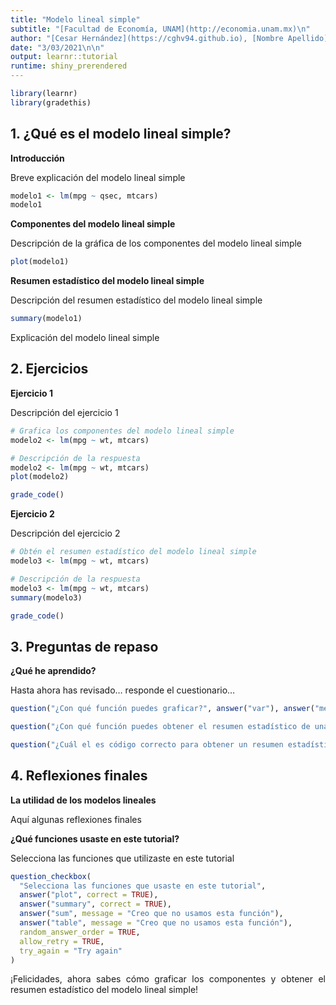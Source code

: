 ```yaml
---
title: "Modelo lineal simple"
subtitle: "[Facultad de Economía, UNAM](http://economia.unam.mx)\n"
author: "[Cesar Hernández](https://cghv94.github.io), [Nombre Apellido](https://google.com)\n"
date: "3/03/2021\n\n"
output: learnr::tutorial
runtime: shiny_prerendered
---
```


```r
library(learnr)
library(gradethis)
```

## 1. ¿Qué es el modelo lineal simple?

**Introducción**

<p style="text-align: justify">Breve explicación del modelo lineal simple</p>

```r
modelo1 <- lm(mpg ~ qsec, mtcars)
modelo1
```

**Componentes del modelo lineal simple**

<p style="text-align: justify">Descripción de la gráfica de los componentes del modelo lineal simple</p>

```r
plot(modelo1)
```

**Resumen estadístico del modelo lineal simple**

<p style="text-align: justify">Descripción del resumen estadístico del modelo lineal simple</p>

```r
summary(modelo1)
```

<p style="text-align: justify">Explicación del modelo lineal simple</p>

## 2. Ejercicios

**Ejercicio 1**

<p style="text-align: justify">Descripción del ejercicio 1</p>

```r
# Grafica los componentes del modelo lineal simple
modelo2 <- lm(mpg ~ wt, mtcars)
```

```r
# Descripción de la respuesta
modelo2 <- lm(mpg ~ wt, mtcars)
plot(modelo2)
```

```r
grade_code()
```

**Ejercicio 2**

<p style="text-align: justify">Descripción del ejercicio 2</p>

```r
# Obtén el resumen estadístico del modelo lineal simple
modelo3 <- lm(mpg ~ wt, mtcars)
```

```r
# Descripción de la respuesta
modelo3 <- lm(mpg ~ wt, mtcars)
summary(modelo3)
```

```r
grade_code()
```

## 3. Preguntas de repaso

**¿Qué he aprendido?**

<p style="text-align: justify">Hasta ahora has revisado... responde el cuestionario...</p>

```r
question("¿Con qué función puedes graficar?", answer("var"), answer("median"), answer("plot", correct = TRUE), answer("summary"))
```

```r
question("¿Con qué función puedes obtener el resumen estadístico de una serie de variables?", answer("summary", correct = TRUE), answer("cor"), answer("anova"), answer("head"))
```

```r
question("¿Cuál el es código correcto para obtener un resumen estadístico del modelo 4?", answer("modelo4 <- lm(mpg ~ wt, mtcars)\n\nsummary(modelo4)", correct = TRUE), answer("modelo4 <- lm(mpg ~ wt, mtcars)\n\nplot(modelo4)"), answer("modelo4 <- lm(mpg ~ wt, mtcars)\n\ndata.frame(modelo4)"), answer("modelo4 <- lm(mpg ~ wt, mtcars)\n\ntable(modelo4)"))
```

## 4. Reflexiones finales

**La utilidad de los modelos lineales**

<p style="text-align: justify">Aquí algunas reflexiones finales</p>

**¿Qué funciones usaste en este tutorial?**

<p style="text-align: justify">Selecciona las funciones que utilizaste en este tutorial</p>

```r
question_checkbox(
  "Selecciona las funciones que usaste en este tutorial",
  answer("plot", correct = TRUE),
  answer("summary", correct = TRUE),
  answer("sum", message = "Creo que no usamos esta función"),
  answer("table", message = "Creo que no usamos esta función"),
  random_answer_order = TRUE,
  allow_retry = TRUE,
  try_again = "Try again"
)
```

<p style="text-align: justify">¡Felicidades, ahora sabes cómo graficar los componentes y obtener el resumen estadístico del modelo lineal simple!</p>
